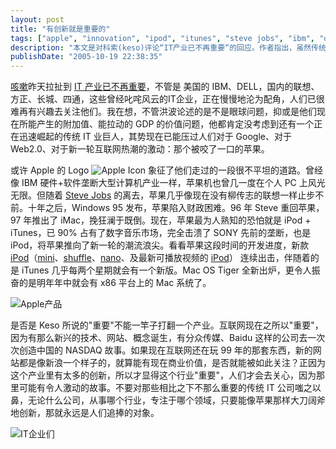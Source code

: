 ```yaml
---
layout: post
title: "有创新就是重要的"
tags: ["apple", "innovation", "ipod", "itunes", "steve jobs", "ibm", "dell", "google", "web2.0", "technology"]
description: "本文是对科索(keso)评论“IT产业已不再重要“的回应。作者指出，虽然传统IT巨头如IBM、Dell、联想等正在沦为配角，但苹果公司作为一个传统IT企业却正迅速崛起，其影响力甚至超过了Google和Web2.0浪潮。文章回顾了苹果的发展历程，从早期的个人PC领域的辉煌，到Steve Jobs离开后的低迷，再到他1996年回归后推出iMac和iPod等产品，重新引领潮流。作者认为，一个行业是否“重要“不在于行业本身，而在于是否有创新；苹果之所以受到关注，正是因为其不断推出创新产品。任何公司，无论属于哪个行业，只要能像苹果一样不断创新，就永远会是人们追捧的对象。"
publishDate: "2005-10-19 22:38:35"
---
```


[咳嗽](http://www.keso.cn/)昨天拉扯到 [IT 产业已不再重要](http://blog.donews.com/keso/archive/2005/10/18/592292.aspx)，不管是 美国的 IBM、DELL，国内的联想、方正、长城、四通，这些曾经叱咤风云的IT企业，正在慢慢地沦为配角，人们已很难再有兴趣去关注他们。我在想，不管洪波论述的是不是眼球问题，抑或是他们现在所能产生的附加值、能拉动的 GDP 的价值问题，他都肯定没考虑到还有一个正在迅速崛起的传统 IT 业巨人，其势现在已能压过人们对于 Google、对于 Web2.0、对于新一轮互联网热潮的激动：那个被咬了一口的苹果。

或许 Apple 的 Logo ![Apple Icon](http://static.flickr.com/26/54088269_e859250268_o.png) 象征了他们走过的一段很不平坦的道路。曾经像 IBM 硬件+软件垄断大型计算机产业一样，苹果机也曾几一度在个人 PC 上风光无限。但随着 [Steve Jobs](http://en.wikipedia.org/wiki/Steve_Jobs) 的离去，苹果几乎像现在没有柳传志的联想一样止步不前。十年之后，Windows 95 发布，苹果陷入财政困难。96 年 Steve 重回苹果，97 年推出了 iMac，挽狂澜于既倒。现在，苹果最为人熟知的恐怕就是 iPod + iTunes，已 90% 占有了数字音乐市场，完全击溃了 SONY 先前的垄断，也是 iPod，将苹果推向了新一轮的潮流浪尖。看看苹果这段时间的开发进度，新款 [iPod](http://www.apple.com/ipod/)（[mini](http://www.apple.com/ipodmini/)、[shuffle](http://www.apple.com/ipodshuffle/)、[nano](http://www.apple.com/ipodnano/)、及最新可播放视频的 [iPod](http://www.apple.com/ipod/ipod.html)） 连续出击，伴随着的是 iTunes 几乎每两个星期就会有一个新版。Mac OS Tiger 全新出炉，更令人振奋的是明年年中就会有 x86 平台上的 Mac 系统了。

![Apple产品](http://static.flickr.com/29/54071635_5e146c54dd_o.png)

是否是 Keso 所说的"重要"不能一竿子打翻一个产业。互联网现在之所以"重要"，因为有那么新兴的技术、网站、概念诞生，有分众传媒、Baidu 这样的公司去一次次创造中国的 NASDAQ 故事。如果现在互联网还在玩 99 年的那套东西，新的网站都是像新浪一个样子的，就算能有现在商业价值，是否就能被如此关注？正因为这个产业里有太多的创新，所以才显得这个行业"重要"，人们才会去关心，因为那里可能有令人激动的故事。不要对那些相比之下不那么重要的传统 IT 公司嗤之以鼻，无论什么公司，从事哪个行业，专注于哪个领域，只要能像苹果那样大刀阔斧地创新，那就永远是人们追捧的对象。

![IT企业们](http://static.flickr.com/26/54081823_406a76b6d5_o.png)
